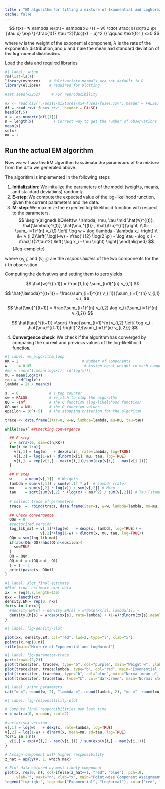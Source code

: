 ```yaml
---
title : "EM algorithm for fitting a mixture of Exponential and LogNormal components"
cache: false
---
```


$$
f(x)= w \lambda \exp\{− \lambda x\}+(1 − w) \cdot \frac{1}{\sqrt{2 \pi }\tau x} \exp \{-\frac{1}{2 \tau ^2}(\log(x) − μ)^2 \} \qquad \text{for } x>0
$$

where $w$ is the weight of the exponential component, $\lambda$ is the rate of the exponential distribution, and $\mu$ and $\tau$ are the mean and standard deviation of the log-normal distribution.

Load the data and required libraries

```r
#| label: setup
rm(list=ls())
library(mvtnorm)    # Multivariate normals are not default in R
library(ellipse)    # Required for plotting

#set.seed(63252)     # For reproducibility
```
```r
#x <- read.csv('./posts/mixtures/mx4-fuses/fuses.csv', header = FALSE)
df = read.csv('fuses.csv', header = FALSE)
head(df,5)
x =  as.numeric(df[[1]])
n = length(x)         # Correct way to get the number of observations
mean(x)
sd(x)
KK = 2
```

## Run the actual EM algorithm

Now we will use the EM algorithm to estimate the parameters of the mixture from the data we generated above.

The algorithm is implemented in the following steps:

1. **Initialization**: We initialize the parameters of the model (weights, means, and standard deviations) randomly.
2. **E-step**: We compute the expected value of the log-likelihood function, given the current parameters and the data.
3. **M-step**: We maximize the expected log-likelihood function with respect to the parameters.
$$
\begin{aligned}
&Q\left(w, \lambda, \mu, \tau \mid \hat{w}^{(t)}, \hat{\lambda}^{(t)}, \hat{\mu}^{(t)} , \hat{\tau}^{(t)}\right) \\
&= \sum_{i=1}^{n} v_{i,1} \left[ \log w + \log \lambda - \lambda x_i \right] \\ 
&+ v_{i,2}\left[ \log(1-w) - \frac{1}{2} \log(2 \pi) - \log \tau - \log x_i - \frac{1}{2\tau^2} \left( \log x_i - \mu \right) \right]
\end{aligned}
$$ {#eq-complete}

where $(v_{i,1})$ and $(v_{i,2})$ are the *responsibilities* of the two components for the $i$-th observation.

Computing the derivatives and setting them to zero yields

$$
\hat{w}^{(t+1)} = \frac{1}{n} \sum_{i=1}^{n} v_{i,1}
$$

$$
\hat{\lambda}^{(t+1)} = \frac{\sum_{i=1}^{n} v_{i,1}}{\sum_{i=1}^{n} v_{i,1} x_i}
$$

$$
\hat{\mu}^{(t+1)}  = \frac{\sum_{i=1}^{n} v_{i,2} \log x_i}{\sum_{i=1}^{n} v_{i,2}}
$$

$$
\hat{\tau}^{(t+1)} =\sqrt{ \frac{\sum_{i=1}^{n} v_{i,2} \left( \log x_i - \hat{\mu}^{(t+1)} \right)^2}{\sum_{i=1}^{n} v_{i,2}}}
$$


4. **Convergence check**: We check if the algorithm has converged by comparing the current and previous values of the log-likelihood function.



```r
#| label: em_algorithm_loop
KK = 2                             # Number of components
w     = 0.05                        # Assign equal weight to each component to start with
#mu = rnorm(1,mean(log(x)), sd(log(x)))
mu = mean(log(x))
tau = sd(log(x))
lambda = 20 / mean(x)

s  = 0              # s_tep counter
sw = FALSE          # sw_itch to stop the algorithm
QQ = -Inf           # the Q function (log-likelihood function)
QQ.out = NULL       # the Q function values
epsilon = 10^(-5)   # the stopping criterion for the algorithm

trace <- data.frame(iter=0, w=w, lambda=lambda, mu=mu, tau=tau)

while(!sw){ ##Checking convergence

  ## E step
  v = array(0, dim=c(n,KK))
  for(i in 1:n){
    v[i,1] = log(w)   + dexp(x[i], rate=lambda, log=TRUE)
    v[i,2] = log(1-w) + dlnorm(x[i], mu, tau, log=TRUE)    
    v[i,]  = exp(v[i,] - max(v[i,]))/sum(exp(v[i,] - max(v[i,]))) 
  }

  ## M step  
  w      = mean(v[,1])  # Weights
  lambda = sum(v[,1]) / sum(v[,1] * x)  # Lambda (rate)
  mu     = sum(v[,2] * log(x)) / sum(v[,2]) # Mean
  tau    = sqrt(sum(v[,2] * (log(x) - mu)^2) / sum(v[,2])) # Tau (standard deviation)
  
  # collect trace of parameters 
  trace  =  rbind(trace, data.frame(iter=s, w=w, lambda=lambda, mu=mu, tau=tau))

  ## Check convergence
  QQn = 0
  #vectorized version
  log_lik_mat = v[,1]*(log(w)   + dexp(x, lambda, log=TRUE)) +
                v[,2]*(log(1-w) + dlnorm(x, mu, tau, log=TRUE))
  QQn = sum(log_lik_mat)
  if(abs(QQn-QQ)/abs(QQn)<epsilon){
    sw=TRUE
  }
  QQ = QQn
  QQ.out = c(QQ.out, QQ)
  s = s + 1
  print(paste(s, QQn))
}
```

```r
#| label: plot_final_estimate
#Plot final estimate over data
xx  = seq(0,7,length=150)
nxx = length(xx)
density.EM = rep(0, nxx)
for(s in 1:nxx){
  #density.EM[s] = density.EM[s] + w*dexp(xx[s], lambda[1]) + 
  density.EM[s] = w*dexp(xx[s], rate=lambda) + (1-w)*dlnorm(xx[s],meanlog=mu, sdlog=tau)
}
```

```r
#| label: fig-density-plot

plot(xx, density.EM, col="red", lwd=2, type="l", xlab="x")
points(x,rep(0,n))
title(main="Mixture of Exponential and LogNormal")
```

```r
#| label: fig-parameter-trace
par(mfrow=c(2,2))
plot(trace$iter, trace$w, type="b", col="purple", main="Weight w", ylab="w", xlab="Iter")
plot(trace$iter, trace$lambda, type="b", col="red", main="Exponential rate λ", ylab="λ", xlab="Iter")
plot(trace$iter, trace$mu, type="b", col="blue", main="Normal mean μ", ylab="μ", xlab="Iter")
plot(trace$iter, trace$tau, type="b", col="darkgreen", main="Normal std.dev τ", ylab="τ", xlab="Iter")
```

```r
#| label: print_parameters
cat("w =", round(w, 2), "lambda =", round(lambda, 2), "mu =", round(mu, 2),"tau =", round(tau, 2))
```


```r
#| label: fig-responsibility-plot

# Compute final responsibilities one last time
v = matrix(0, nrow=n, ncol=2)

#vectorised version
v[,1] = log(w)   + dexp(x, rate=lambda, log=TRUE)
v[,2] = log(1-w) + dlnorm(x, mean=mu, sd=tau, log=TRUE)
for(i in 1:n){
  v[i,] = exp(v[i,] - max(v[i,])) / sum(exp(v[i,] - max(v[i,])))
}

# Assign component with higher responsibility
z_hat = apply(v, 1, which.max)

# Plot data colored by most likely component
plot(x, rep(0, n), col=ifelse(z_hat==1, "red", "blue"), pch=19,
     ylab="", yaxt="n", xlab="x", main="Point-wise Component Assignment")
legend("topright", legend=c("Exponential", "LogNormal"), col=c("red", "blue"), pch=19)
```